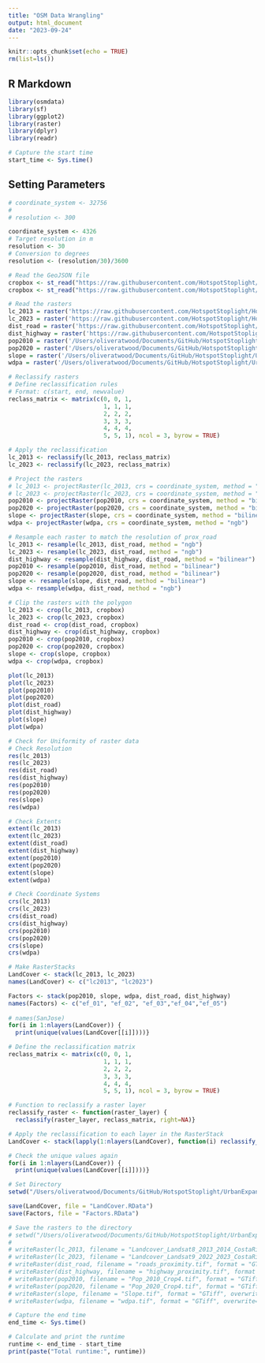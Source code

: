 ```yaml
---
title: "OSM Data Wrangling"
output: html_document
date: "2023-09-24"
---
```


```r
knitr::opts_chunk$set(echo = TRUE)
rm(list=ls())
```

## R Markdown

```r
library(osmdata)
library(sf)
library(ggplot2)
library(raster)
library(dplyr)
library(readr)

# Capture the start time
start_time <- Sys.time()
```

## Setting Parameters
```r
# coordinate_system <- 32756
# 
# resolution <- 300

coordinate_system <- 4326
# Target resolution in m
resolution <- 30
# Conversion to degrees
resolution <- (resolution/30)/3600

```

```r
# Read the GeoJSON file
cropbox <- st_read("https://raw.githubusercontent.com/HotspotStoplight/HotspotStoplight/main/CropBoxes/CR_Crop4.geojson")
cropbox <- st_read("https://raw.githubusercontent.com/HotspotStoplight/HotspotStoplight/main/CropBoxes/CR_Crop6.geojson")

# Read the rasters
lc_2013 = raster('https://raw.githubusercontent.com/HotspotStoplight/HotspotStoplight/main/UrbanExpansion/data/Land%20Cover%20Classification%20for%20San%20Jose%20CR%2C%202013-2014%2C%202017-2018%2C%202022-2023/Landcover_Landsat8_2013_2014_CostaRica_SanJose.tif')
lc_2023 = raster('https://raw.githubusercontent.com/HotspotStoplight/HotspotStoplight/main/UrbanExpansion/data/Land%20Cover%20Classification%20for%20San%20Jose%20CR%2C%202013-2014%2C%202017-2018%2C%202022-2023/Landcover_Landsat9_2022_2023_CostaRica_SanJose.tif')
dist_road = raster('https://raw.githubusercontent.com/HotspotStoplight/HotspotStoplight/main/UrbanExpansion/data/roads_proximity.tif')
dist_highway = raster('https://raw.githubusercontent.com/HotspotStoplight/HotspotStoplight/main/UrbanExpansion/data/highway_proximity.tif')
pop2010 = raster('/Users/oliveratwood/Documents/GitHub/HotspotStoplight/UrbanExpansion/data/Pop_2010_Crop4.tif')
pop2020 = raster('/Users/oliveratwood/Documents/GitHub/HotspotStoplight/UrbanExpansion/data/Pop_2020_Crop4.tif')
slope = raster('/Users/oliveratwood/Documents/GitHub/HotspotStoplight/UrbanExpansion/data/Slope.tif')
wdpa = raster('/Users/oliveratwood/Documents/GitHub/HotspotStoplight/UrbanExpansion/data/wdpa.tif')
```


```r
# Reclassify rasters
# Define reclassification rules
# Format: c(start, end, newvalue)
reclass_matrix <- matrix(c(0, 0, 1,
                           1, 1, 1,
                           2, 2, 2,
                           3, 3, 3,
                           4, 4, 4,
                           5, 5, 1), ncol = 3, byrow = TRUE)

# Apply the reclassification
lc_2013 <- reclassify(lc_2013, reclass_matrix)
lc_2023 <- reclassify(lc_2023, reclass_matrix)

```


```r
# Project the rasters
# lc_2013 <- projectRaster(lc_2013, crs = coordinate_system, method = "ngb")
# lc_2023 <- projectRaster(lc_2023, crs = coordinate_system, method = "ngb")
pop2010 <- projectRaster(pop2010, crs = coordinate_system, method = "bilinear")
pop2020 <- projectRaster(pop2020, crs = coordinate_system, method = "bilinear")
slope <- projectRaster(slope, crs = coordinate_system, method = "bilinear")
wdpa <- projectRaster(wdpa, crs = coordinate_system, method = "ngb")
```
```r
# Resample each raster to match the resolution of prox_road
lc_2013 <- resample(lc_2013, dist_road, method = "ngb")
lc_2023 <- resample(lc_2023, dist_road, method = "ngb")
dist_highway <- resample(dist_highway, dist_road, method = "bilinear")
pop2010 <- resample(pop2010, dist_road, method = "bilinear")
pop2020 <- resample(pop2020, dist_road, method = "bilinear")
slope <- resample(slope, dist_road, method = "bilinear")
wdpa <- resample(wdpa, dist_road, method = "ngb")
```


```r
# Clip the rasters with the polygon
lc_2013 <- crop(lc_2013, cropbox)
lc_2023 <- crop(lc_2023, cropbox)
dist_road <- crop(dist_road, cropbox)
dist_highway <- crop(dist_highway, cropbox)
pop2010 <- crop(pop2010, cropbox)
pop2020 <- crop(pop2020, cropbox)
slope <- crop(slope, cropbox)
wdpa <- crop(wdpa, cropbox)

```

```r
plot(lc_2013)
plot(lc_2023)
plot(pop2010)
plot(pop2020)
plot(dist_road)
plot(dist_highway)
plot(slope)
plot(wdpa)
```


```r
# Check for Uniformity of raster data
# Check Resolution
res(lc_2013)
res(lc_2023)
res(dist_road)
res(dist_highway)
res(pop2010)
res(pop2020)
res(slope)
res(wdpa)

# Check Extents
extent(lc_2013)
extent(lc_2023)
extent(dist_road)
extent(dist_highway)
extent(pop2010)
extent(pop2020)
extent(slope)
extent(wdpa)

# Check Coordinate Systems
crs(lc_2013)
crs(lc_2023)
crs(dist_road)
crs(dist_highway)
crs(pop2010)
crs(pop2020)
crs(slope)
crs(wdpa)

```

```r
# Make RasterStacks
LandCover <- stack(lc_2013, lc_2023)
names(LandCover) <- c("lc2013", "lc2023")

Factors <- stack(pop2010, slope, wdpa, dist_road, dist_highway)
names(Factors) <- c("ef_01", "ef_02", "ef_03","ef_04","ef_05")
  
# names(SanJose)
for(i in 1:nlayers(LandCover)) {
  print(unique(values(LandCover[[i]])))}

# Define the reclassification matrix
reclass_matrix <- matrix(c(0, 0, 1,
                           1, 1, 1,
                           2, 2, 2,
                           3, 3, 3,
                           4, 4, 4,
                           5, 5, 1), ncol = 3, byrow = TRUE)

# Function to reclassify a raster layer
reclassify_raster <- function(raster_layer) {
  reclassify(raster_layer, reclass_matrix, right=NA)}

# Apply the reclassification to each layer in the RasterStack
LandCover <- stack(lapply(1:nlayers(LandCover), function(i) reclassify_raster(LandCover[[i]])))

# Check the unique values again
for(i in 1:nlayers(LandCover)) {
  print(unique(values(LandCover[[i]])))}
```

```r
# Set Directory
setwd("/Users/oliveratwood/Documents/GitHub/HotspotStoplight/UrbanExpansion/data")

save(LandCover, file = "LandCover.RData")
save(Factors, file = "Factors.RData")

```

```r
# Save the rasters to the directory
# setwd("/Users/oliveratwood/Documents/GitHub/HotspotStoplight/UrbanExpansion/data/test")
# 
# writeRaster(lc_2013, filename = "Landcover_Landsat8_2013_2014_CostaRica_SanJose.tif", format = "GTiff", overwrite=TRUE)
# writeRaster(lc_2023, filename = "Landcover_Landsat9_2022_2023_CostaRica_SanJose.tif", format = "GTiff", overwrite=TRUE)
# writeRaster(dist_road, filename = "roads_proximity.tif", format = "GTiff", overwrite=TRUE)
# writeRaster(dist_highway, filename = "highway_proximity.tif", format = "GTiff", overwrite=TRUE)
# writeRaster(pop2010, filename = "Pop_2010_Crop4.tif", format = "GTiff", overwrite=TRUE)
# writeRaster(pop2020, filename = "Pop_2020_Crop4.tif", format = "GTiff", overwrite=TRUE)
# writeRaster(slope, filename = "Slope.tif", format = "GTiff", overwrite=TRUE)
# writeRaster(wdpa, filename = "wdpa.tif", format = "GTiff", overwrite=TRUE)
```



```r
# Capture the end time
end_time <- Sys.time()

# Calculate and print the runtime
runtime <- end_time - start_time
print(paste("Total runtime:", runtime))
```


